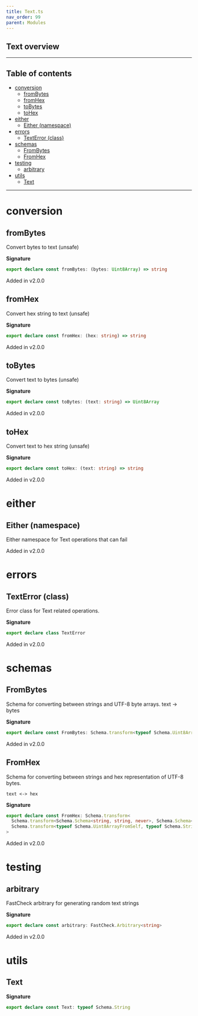 ```yaml
---
title: Text.ts
nav_order: 99
parent: Modules
---
```


## Text overview

---

<h2 className="text-delta">Table of contents</h2>

- [conversion](#conversion)
  - [fromBytes](#frombytes)
  - [fromHex](#fromhex)
  - [toBytes](#tobytes)
  - [toHex](#tohex)
- [either](#either)
  - [Either (namespace)](#either-namespace)
- [errors](#errors)
  - [TextError (class)](#texterror-class)
- [schemas](#schemas)
  - [FromBytes](#frombytes-1)
  - [FromHex](#fromhex-1)
- [testing](#testing)
  - [arbitrary](#arbitrary)
- [utils](#utils)
  - [Text](#text)

---

# conversion

## fromBytes

Convert bytes to text (unsafe)

**Signature**

```ts
export declare const fromBytes: (bytes: Uint8Array) => string
```

Added in v2.0.0

## fromHex

Convert hex string to text (unsafe)

**Signature**

```ts
export declare const fromHex: (hex: string) => string
```

Added in v2.0.0

## toBytes

Convert text to bytes (unsafe)

**Signature**

```ts
export declare const toBytes: (text: string) => Uint8Array
```

Added in v2.0.0

## toHex

Convert text to hex string (unsafe)

**Signature**

```ts
export declare const toHex: (text: string) => string
```

Added in v2.0.0

# either

## Either (namespace)

Either namespace for Text operations that can fail

Added in v2.0.0

# errors

## TextError (class)

Error class for Text related operations.

**Signature**

```ts
export declare class TextError
```

Added in v2.0.0

# schemas

## FromBytes

Schema for converting between strings and UTF-8 byte arrays.
text -> bytes

**Signature**

```ts
export declare const FromBytes: Schema.transform<typeof Schema.Uint8ArrayFromSelf, typeof Schema.String>
```

Added in v2.0.0

## FromHex

Schema for converting between strings and hex representation of UTF-8 bytes.

```
text <-> hex
```

**Signature**

```ts
export declare const FromHex: Schema.transform<
  Schema.transform<Schema.Schema<string, string, never>, Schema.Schema<Uint8Array, Uint8Array, never>>,
  Schema.transform<typeof Schema.Uint8ArrayFromSelf, typeof Schema.String>
>
```

Added in v2.0.0

# testing

## arbitrary

FastCheck arbitrary for generating random text strings

**Signature**

```ts
export declare const arbitrary: FastCheck.Arbitrary<string>
```

Added in v2.0.0

# utils

## Text

**Signature**

```ts
export declare const Text: typeof Schema.String
```
